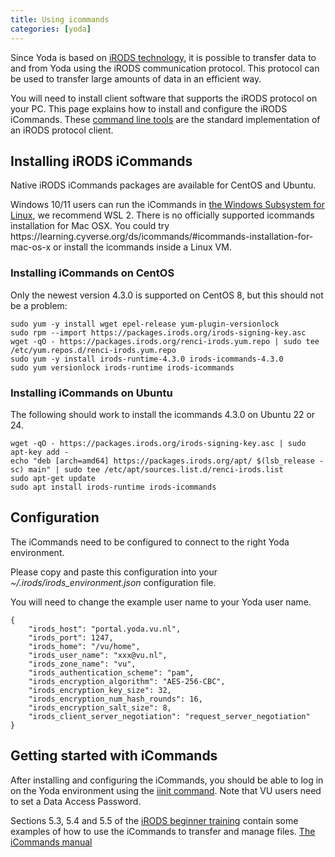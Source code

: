 ```yaml
---
title: Using icommands
categories: [yoda]
---
```


Since Yoda is based on [iRODS technology](https://irods.org), it is possible to transfer
data to and from Yoda using the iRODS communication protocol. This protocol can be used
to transfer large amounts of data in an efficient way.

You will need to install client software that supports the iRODS protocol on your PC.
This page explains how to install and configure the iRODS iCommands. These
[command line tools](https://en.wikipedia.org/wiki/Command-line_interface) are the standard
implementation of an iRODS protocol client.

## Installing iRODS iCommands

Native iRODS iCommands packages are available for CentOS and Ubuntu.

Windows 10/11 users can run the iCommands in [the Windows Subsystem for Linux](https://docs.microsoft.com/en-us/windows/wsl/about), we recommend WSL 2.
There is no officially supported icommands installation for Mac OSX. You could try https://learning.cyverse.org/ds/icommands/#icommands-installation-for-mac-os-x or install the icommands inside a Linux VM.

### Installing iCommands on CentOS
Only the newest version 4.3.0 is supported on CentOS 8, but this should not be a problem:
```
sudo yum -y install wget epel-release yum-plugin-versionlock
sudo rpm --import https://packages.irods.org/irods-signing-key.asc
wget -qO - https://packages.irods.org/renci-irods.yum.repo | sudo tee /etc/yum.repos.d/renci-irods.yum.repo
sudo yum -y install irods-runtime-4.3.0 irods-icommands-4.3.0
sudo yum versionlock irods-runtime irods-icommands
```

### Installing iCommands on Ubuntu
The following should work to install the icommands 4.3.0 on Ubuntu 22 or 24.
```
wget -qO - https://packages.irods.org/irods-signing-key.asc | sudo apt-key add -
echo "deb [arch=amd64] https://packages.irods.org/apt/ $(lsb_release -sc) main" | sudo tee /etc/apt/sources.list.d/renci-irods.list
sudo apt-get update
sudo apt install irods-runtime irods-icommands
```
## Configuration

The iCommands need to be configured to connect to the right Yoda environment.

Please copy and paste this configuration into your
_~/.irods/irods\_environment.json_ configuration file.

You will need to change the example user name to your Yoda user name.

```
{
    "irods_host": "portal.yoda.vu.nl",
    "irods_port": 1247,
    "irods_home": "/vu/home",
    "irods_user_name": "xxx@vu.nl",
    "irods_zone_name": "vu",
    "irods_authentication_scheme": "pam",
    "irods_encryption_algorithm": "AES-256-CBC",
    "irods_encryption_key_size": 32,
    "irods_encryption_num_hash_rounds": 16,
    "irods_encryption_salt_size": 8,
    "irods_client_server_negotiation": "request_server_negotiation"
}
```

## Getting started with iCommands

After installing and configuring the iCommands, you should be able to log in
on the Yoda environment using the [iinit command](https://docs.irods.org/4.2.12/icommands/user/#iinit). 
Note that VU users need to set a Data Access Password.

Sections 5.3, 5.4 and 5.5 of the [iRODS beginner training](https://irods.org/uploads/2016/06/irods_beginner_training_2016.pdf) 
contain some examples of how to use the iCommands to transfer and manage files. [The iCommands manual](https://docs.irods.org/4.2.12/icommands/user/)